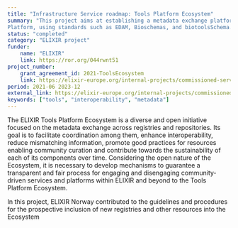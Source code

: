 ```yaml
---
title: "Infrastructure Service roadmap: Tools Platform Ecosystem"
summary: "This project aims at establishing a metadata exchange platform to coordinate the different registries and services maintained by the ELIXIR Tools
Platform, using standards such as EDAM, Bioschemas, and biotoolsSchema. Such a platform will make accessible the content aggregated and curated over the years."
status: "completed"
category: "ELIXIR project"
funder:
    name: "ELIXIR"
    link: https://ror.org/044rwnt51
project_number:
    grant_agreement_id: 2021-ToolsEcosystem
    link: https://elixir-europe.org/internal-projects/commissioned-services/tools-platform-ecosystem
period: 2021-06 2023-12
external_link: https://elixir-europe.org/internal-projects/commissioned-services/tools-platform-ecosystem
keywords: ["tools", "interoperability", "metadata"]
---
```

The ELIXIR Tools Platform Ecosystem is a diverse and open initiative focused on the metadata
exchange across registries and repositories. Its goal is to facilitate coordination among them,
enhance interoperability, reduce mismatching information, promote good practices for resources
enabling community curation and contribute towards the sustainability of each of its components
over time. Considering the open nature of the Ecosystem, it is necessary to develop mechanisms to
guarantee a transparent and fair process for engaging and disengaging community-driven services
and platforms within ELIXIR and beyond to the Tools Platform Ecosystem.

In this project, ELIXIR Norway contributed to the guidelines and procedures for the prospective inclusion of new
registries and other resources into the Ecosystem

